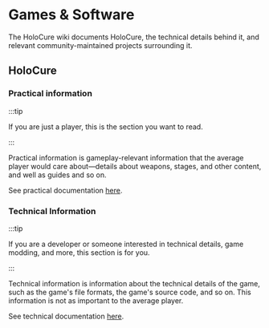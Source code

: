 # Games & Software

The HoloCure wiki documents HoloCure, the technical details behind it, and relevant community-maintained projects surrounding it.

## HoloCure

### Practical information

:::tip

If you are just a player, this is the section you want to read.

:::

Practical information is gameplay-relevant information that the average player would care about—details about weapons, stages, and other content, and well as guides and so on.

See practical documentation [here](/docs/games/holocure).

### Technical Information

:::tip

If you are a developer or someone interested in technical details, game modding, and more, this section is for you.

:::

Technical information is information about the technical details of the game, such as the game's file formats, the game's source code, and so on. This information is not as important to the average player.

See technical documentation [here](/docs/games/holocure/technical).
